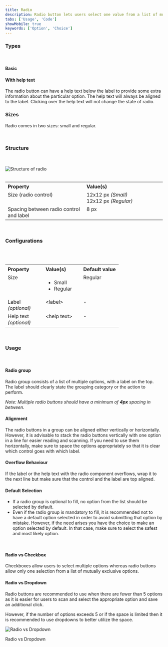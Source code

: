 ```yaml
---
title: Radio
description: Radio button lets users select one value from a list of mutually exclusive choices.
tabs: ['Usage', 'Code']
showMobile: true
keywords: ['Option', 'Choice']
---
```


### Types

<br />

#### Basic

<Preview name='components-radio-default-checked--default-checked'/>

#### With help text

The radio button can have a help text below the label to provide some extra information about the particular option. The help text will always be aligned to the label. Clicking over the help text will not change the state of radio. 

<Preview name='components-radio-with-help-text--with-help-text'/>

### Sizes

Radio comes in two sizes: small and regular.

<Preview name='components-radio-variants-size--size'/>
<br/>

### Structure
<br/>

![Structure of radio](./images/radio-structure.png)
<br/>
<br/>


<table style="width: 100%">
 <tbody>
   <tr>
     <th style="width:50%; text-align: left;">Property</th>
     <th style="width:50%; text-align: left;">Value(s)</th>
   </tr>
   <tr style="vertical-align: top">
      <td>Size (radio control)</td>
      <td>12x12 px <em>(Small)</em><br/>
          12x12 px <em>(Regular)</em></td>
   </tr>
   <tr style="vertical-align: top">
      <td>Spacing between radio control and label</td>
      <td>8 px</td>
   </tr>
 </tbody>
</table>
<br/>


### Configurations
<br/>
<br/>

<table style="width: 100%">
  <tbody>
    <tr>
      <th style="width:33%; text-align: left;">Property</th>
      <th style="width:33%; text-align: left;">Value(s)</th>
      <th style="width:33%; text-align: left;">Default value</th>
    </tr>
    <tr style="vertical-align: top">
      <td>Size</td>
      <td>
        <ul>
            <li>Small</li>
            <li>Regular</li>
        </ul>
      </td>
      <td>Regular</td>
    </tr>
    <tr style="vertical-align: top">
      <td>Label<br/><em>(optional)</em></td>
      <td>&#60;label&#62;</td>
      <td>-</td>
    </tr>
    <tr style="vertical-align: top">
      <td>Help text<br/><em>(optional)</em></td>
      <td>&#60;help text&#62;</td>
      <td>-</td>
    </tr>
  </tbody>
</table>
<br/>

### Usage
<br/>

#### Radio group

Radio group consists of a list of multiple options, with a label on the top. The label should clearly state the grouping category or the action to perform. 

*Note: Multiple radio buttons should have a minimum of ***4px*** spacing in between.*

<Preview name='components-radio-radiogroup-vertical--vertical'/>

#### Alignment

The radio buttons in a group can be aligned either vertically or horizontally. However, it is advisable to stack the radio buttons vertically with one option in a line for easier reading and scanning. If you need to use them horizontally, make sure to space the options appropriately so that it is clear which control goes with which label. 

<Preview name='components-radio-radiogroup-vertical--vertical'/>

#### Overflow Behaviour 

If the label or the help text with the radio component overflows, wrap it to the next line but make sure that the control and the label are top aligned.

<Preview name='components-radio-overflow-content--overflow-content'/>

#### Default Selection

<ul>
  <li>If a radio group is optional to fill, no option from the list should be selected by default. </li>
  <li>Even if the radio group is mandatory to fill, it is recommended not to have a default option selected in order to avoid submitting that option by mistake. However, if the need arises you have the choice to make an option selected by default. In that case, make sure to select the safest and most likely option. </li>
</ul>
<br/>

#### Radio vs Checkbox

Checkboxes allow users to select multiple options whereas radio buttons allow only one selection from a list of mutually exclusive options.
<br/>

#### Radio vs Dropdown

Radio buttons are recommended to use when there are fewer than 5 options as it is easier for users to scan and select the appropriate option and save an additional click. 

However, if the number of options exceeds 5 or if the space is limited then it is recommended to use dropdowns to better utilize the space.


![Radio vs Dropdown](./images/radio-1.png)
<Caption> Radio vs Dropdown </Caption>
<br/>
<br/>
